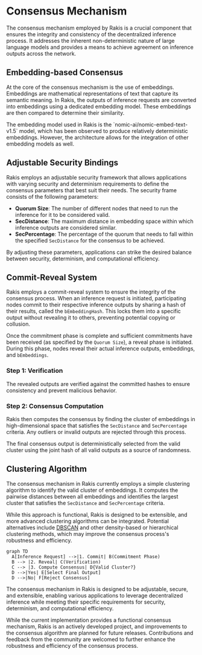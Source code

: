 
# Consensus Mechanism

The consensus mechanism employed by Rakis is a crucial component that ensures the integrity and consistency of the decentralized inference process. It addresses the inherent non-deterministic nature of large language models and provides a means to achieve agreement on inference outputs across the network.

## Embedding-based Consensus

At the core of the consensus mechanism is the use of embeddings. Embeddings are mathematical representations of text that capture its semantic meaning. In Rakis, the outputs of inference requests are converted into embeddings using a dedicated embedding model. These embeddings are then compared to determine their similarity.

<Callout>
The embedding model used in Rakis is the `nomic-ai/nomic-embed-text-v1.5` model, which has been observed to produce relatively deterministic embeddings. However, the architecture allows for the integration of other embedding models as well.
</Callout>

## Adjustable Security Bindings

Rakis employs an adjustable security framework that allows applications with varying security and determinism requirements to define the consensus parameters that best suit their needs. The security frame consists of the following parameters:

- **Quorum Size**: The number of different nodes that need to run the inference for it to be considered valid.
- **SecDistance**: The maximum distance in embedding space within which inference outputs are considered similar.
- **SecPercentage**: The percentage of the quorum that needs to fall within the specified `SecDistance` for the consensus to be achieved.

By adjusting these parameters, applications can strike the desired balance between security, determinism, and computational efficiency.

## Commit-Reveal System

Rakis employs a commit-reveal system to ensure the integrity of the consensus process. When an inference request is initiated, participating nodes commit to their respective inference outputs by sharing a hash of their results, called the `bEmbeddingHash`. This locks them into a specific output without revealing it to others, preventing potential copying or collusion.

Once the commitment phase is complete and sufficient commitments have been received (as specified by the `Quorum Size`), a reveal phase is initiated. During this phase, nodes reveal their actual inference outputs, embeddings, and `bEmbeddings`.

<Steps>

### Step 1: Verification

The revealed outputs are verified against the committed hashes to ensure consistency and prevent malicious behavior.

### Step 2: Consensus Computation

Rakis then computes the consensus by finding the cluster of embeddings in high-dimensional space that satisfies the `SecDistance` and `SecPercentage` criteria. Any outliers or invalid outputs are rejected through this process.

</Steps>

The final consensus output is deterministically selected from the valid cluster using the joint hash of all valid outputs as a source of randomness.

## Clustering Algorithm

The consensus mechanism in Rakis currently employs a simple clustering algorithm to identify the valid cluster of embeddings. It computes the pairwise distances between all embeddings and identifies the largest cluster that satisfies the `SecDistance` and `SecPercentage` criteria.

While this approach is functional, Rakis is designed to be extensible, and more advanced clustering algorithms can be integrated. Potential alternatives include [DBSCAN](https://en.wikipedia.org/wiki/DBSCAN) and other density-based or hierarchical clustering methods, which may improve the consensus process's robustness and efficiency.

```mermaid
graph TD
  A[Inference Request] -->|1. Commit| B(Commitment Phase)
  B --> |2. Reveal| C(Verification)
  C --> |3. Compute Consensus| D{Valid Cluster?}
  D -->|Yes| E[Select Final Output]
  D -->|No| F[Reject Consensus]
```

The consensus mechanism in Rakis is designed to be adjustable, secure, and extensible, enabling various applications to leverage decentralized inference while meeting their specific requirements for security, determinism, and computational efficiency.

<Callout>
While the current implementation provides a functional consensus mechanism, Rakis is an actively developed project, and improvements to the consensus algorithm are planned for future releases. Contributions and feedback from the community are welcomed to further enhance the robustness and efficiency of the consensus process.
</Callout>